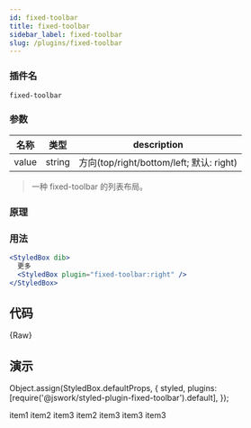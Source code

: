 ```yaml
---
id: fixed-toolbar
title: fixed-toolbar
sidebar_label: fixed-toolbar
slug: /plugins/fixed-toolbar
---
```


### 插件名

```config
fixed-toolbar
```

### 参数

| 名称  | 类型   | description                              |
| ----- | ------ | ---------------------------------------- |
| value | string | 方向(top/right/bottom/left; 默认: right) |

> 一种 fixed-toolbar 的列表布局。

### 原理


### 用法

```jsx
<StyledBox dib>
  更多
  <StyledBox plugin="fixed-toolbar:right" />
</StyledBox>
```

## 代码

<CodeBlock className="language-jsx">{Raw}</CodeBlock>

## 演示

Object.assign(StyledBox.defaultProps, {
  styled,
  plugins: [require('@jswork/styled-plugin-fixed-toolbar').default],
});


<StyledBox w={900} auto debug="@2">
  <StyledBox plugin={{ name: 'fixed-toolbar', value: 5 }}>
    <StyledBox bg="#eee" h={100} className="is-item">
      item1
    </StyledBox>
    <StyledBox bg="#f30" h={100} className="is-item">
      item2
    </StyledBox>
    <StyledBox bg="#ddd" h={100} className="is-item">
      item3
    </StyledBox>
    <StyledBox bg="#030" h={100} className="is-item">
      item2
    </StyledBox>
    <StyledBox bg="#ddd" h={100} className="is-item">
      item3
    </StyledBox>
    <StyledBox bg="#ccc" h={100} className="is-item">
      item3
    </StyledBox>
    <StyledBox bg="#999" h={100} className="is-item">
      item3
    </StyledBox>
  </StyledBox>
</StyledBox>
